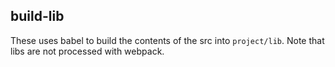 
<Meta title="scripts/commands/build-lib" />

## build-lib

These uses babel to build the contents of the src into `project/lib`. Note that libs are not processed with webpack.
